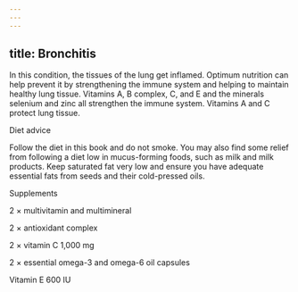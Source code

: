 ```yaml
---
---
---
```

title: Bronchitis
---




In this condition, the tissues of the lung get inflamed. Optimum nutrition can help prevent it by strengthening the immune system and helping to maintain healthy lung tissue. Vitamins A, B complex, C, and E and the minerals selenium and zinc all strengthen the immune system. Vitamins A and C protect lung tissue.





Diet advice


Follow the diet in this book and do not smoke. You may also find some relief from following a diet low in mucus-forming foods, such as milk and milk products. Keep saturated fat very low and ensure you have adequate essential fats from seeds and their cold-pressed oils.





Supplements


2 × multivitamin and multimineral

2 × antioxidant complex

2 × vitamin C 1,000 mg

2 × essential omega-3 and omega-6 oil capsules

Vitamin E 600 IU